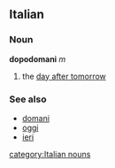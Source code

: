 ==Italian==
===Noun===
'''dopodomani'''  ''m''
# the [[day after tomorrow]]

===See also===
*[[domani]]
*[[oggi]]
*[[ieri]]
[[category:Italian nouns]]